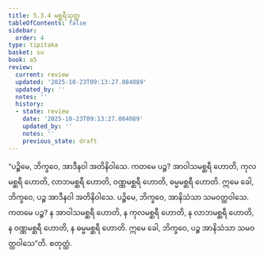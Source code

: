 ```yaml
---
title: 5.3.4 မစ္ဆရီသုတ္တ
tableOfContents: false
sidebar:
  order: 4
type: tipitaka
basket: su
book: a5
review:
  current: review
  updated: '2025-10-23T09:13:27.084089'
  updated_by: ''
  notes: ''
  history:
  - state: review
    date: '2025-10-23T09:13:27.084089'
    updated_by: ''
    notes: ''
    previous_state: draft
---
```



<ReviewStatus review={frontmatter.review} showDetails={true} />

<HypothesisAnnotation frontmatter={frontmatter} />

<DynamicBreadcrumb />

<Division number="224" book="a5" e="ch" v="16" p="225">

<Paragraph number="1267" book="a5">
“ပဉ္စိမေ, ဘိက္ခဝေ, အာဒီနဝါ အတိနိဝါသေ. ကတမေ ပဉ္စ? အာဝါသမစ္ဆရီ ဟောတိ, ကုလမစ္ဆရီ ဟောတိ, လာဘမစ္ဆရီ ဟောတိ, ဝဏ္ဏမစ္ဆရီ ဟောတိ, ဓမ္မမစ္ဆရီ ဟောတိ. ဣမေ ခေါ, ဘိက္ခဝေ, ပဉ္စ အာဒီနဝါ အတိနိဝါသေ.
</Paragraph>

<Paragraph number="1268" book="a5">
ပဉ္စိမေ, ဘိက္ခဝေ, အာနိသံသာ သမဝတ္ထဝါသေ. ကတမေ ပဉ္စ? န အာဝါသမစ္ဆရီ ဟောတိ, န ကုလမစ္ဆရီ ဟောတိ, န လာဘမစ္ဆရီ ဟောတိ, န ဝဏ္ဏမစ္ဆရီ ဟောတိ, န ဓမ္မမစ္ဆရီ ဟောတိ. ဣမေ ခေါ, ဘိက္ခဝေ, ပဉ္စ အာနိသံသာ သမဝတ္ထဝါသေ”တိ.

</Paragraph>
</Division>

<Paragraph number="1269" type="center" book="a5">
စတုတ္ထံ.
</Paragraph>